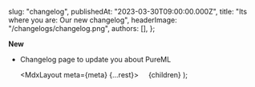 
  slug: "changelog",
  publishedAt: "2023-03-30T09:00:00.000Z",
  title: "Its where you are: Our new changelog",
  headerImage: "/changelogs/changelog.png",
  authors: [],
};

**New**

- Changelog page to update you about PureML

  <MdxLayout meta={meta} {...rest}>
        {children}
  </MdxLayout>
);
